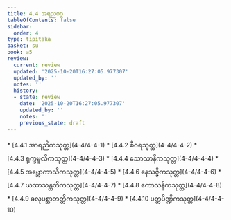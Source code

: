 ```yaml
---
title: 4.4 အရညဝဂ္ဂ
tableOfContents: false
sidebar:
  order: 4
type: tipitaka
basket: su
book: a5
review:
  current: review
  updated: '2025-10-20T16:27:05.977307'
  updated_by: ''
  notes: ''
  history:
  - state: review
    date: '2025-10-20T16:27:05.977307'
    updated_by: ''
    notes: ''
    previous_state: draft
---
```



<DynamicBreadcrumb />


<ReviewStatus review={frontmatter.review} showDetails={true} />

<HypothesisAnnotation frontmatter={frontmatter} />



<TableOfContents book="a5" section="4.4">
* [4.4.1 အာရညိကသုတ္တ](4-4/4-4-1)
* [4.4.2 စီဝရသုတ္တ](4-4/4-4-2)
* [4.4.3 ရုက္ခမူလိကသုတ္တ](4-4/4-4-3)
* [4.4.4 သောသာနိကသုတ္တ](4-4/4-4-4)
* [4.4.5 အဗ္ဘောကာသိကသုတ္တ](4-4/4-4-5)
* [4.4.6 နေသဇ္ဇိကသုတ္တ](4-4/4-4-6)
* [4.4.7 ယထာသန္ထတိကသုတ္တ](4-4/4-4-7)
* [4.4.8 ဧကာသနိကသုတ္တ](4-4/4-4-8)
* [4.4.9 ခလုပစ္ဆာဘတ္တိကသုတ္တ](4-4/4-4-9)
* [4.4.10 ပတ္တပိဏ္ဍိကသုတ္တ](4-4/4-4-10)
</TableOfContents>